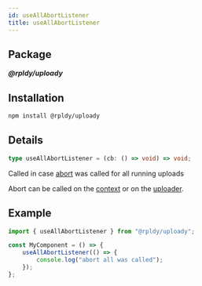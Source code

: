 ```yaml
---
id: useAllAbortListener
title: useAllAbortListener
---
```


## Package

**_@rpldy/uploady_**

## Installation

```bash npm2yarn
npm install @rpldy/uploady
```

## Details

```typescript
type useAllAbortListener = (cb: () => void) => void;
```

Called in case [abort](#abort) was called for all running uploads

Abort can be called on the [context](../context#abort)
or on the [uploader](../uploader#abort).

## Example

```javascript
import { useAllAbortListener } from "@rpldy/uploady";

const MyComponent = () => {
    useAllAbortListener(() => {
        console.log("abort all was called");
    });
};
```
